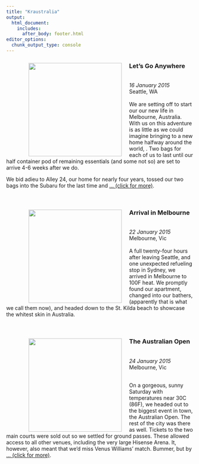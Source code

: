 ```yaml
---
title: "Kraustralia"
output: 
  html_document:
    includes:
      after_body: footer.html
editor_options: 
  chunk_output_type: console
---
```


<link rel="stylesheet" href="kraustralia.css" type="text/css">

<!---  Kraustralia 0 ----------------------------------------- -->

<body>
  <div class="content">

   <p>
    <figure>
     <a href="http://www.andykrause.com"> 
     <img src="kraustralia_2015_jan_16.jpeg" align="left" width="250px" hspace="20" vspace="2">
     </a>
    </figure>

<h3>Let's Go Anywhere </h3> <br/>
<i>16 January 2015 </i> <br/>
Seattle, WA <br/>
<br/>
We are setting off to start our our new life in Melbourne, Australia. With us on this adventure is as little as we could imagine bringing to a new home halfway around the world, . Two bags for each of us to last until our half container pod of remaining essentials (and some not so) are set to arrive 4-6 weeks after we do. 

We bid adieu to Alley 24, our home for nearly four years, tossed our two bags into the Subaru for the last time and <a href="https://www.andykrause.com/kraustralia_full.html/#kraustralia_0">... (click for more)</a>.
   </p>
  </content>
<body>
<br clear="all" />

<!-------------------------------------------- -->
<body>
  <div class="content">

   <p>
    <figure>
     <a href="http://www.andykrause.com"> 
     <img src="kraustralia_2015_jan_22.png" align="left" width="250px" hspace="20" vspace="2">
     </a>
    </figure>

<h3>Arrival in Melbourne </h3> <br/>
<i>22 January 2015 </i> <br/>
Melbourne, Vic <br/>
<br/>
A full twenty-four hours after leaving Seattle, and one unexpected refueling stop in Sydney, we arrived in Melbourne to 100F heat.  We promptly found our apartment, changed into our bathers, (apparently that is what we call them now), and headed down to the St. Kilda beach to showcase the whitest skin in Australia.
   </p>
  </content>
<body>
<br clear="all" />

 
<!-------------------------------------------- -->
<body>
  <div class="content">

   <p>
    <figure>
     <a href="http://www.andykrause.com"> 
     <img src="kraustralia_2015_jan_24.png" align="left" width="250px" hspace="20" vspace="2">
     </a>
    </figure>

<h3>The Australian Open </h3> <br/>
<i>24 January 2015 </i> <br/>
Melbourne, Vic <br/>
<br/>

On a gorgeous, sunny Saturday with temperatures near 30C (86F), we headed out to the biggest event in town, the Australian Open.  The rest of the city was there as well.  Tickets to the two main courts were sold out so we settled for ground passes.  These allowed access to all other venues, including the very large Hisense Arena.  It, however, also meant that we'd miss Venus Williams' match.  Bummer, but by  <a href="http://www.andykrause.com/kraustralia_australian_open">... (click for more)</a>.

<!-- arriving early we did get to see Serena practicing from up close. -->

<!-- After watching a few others warm up, we hustled to Hisense. Many seats were available prior to the 11am first match.  A few hours later, the place was packed.  We endured two hours of sitting in direct sun, to see the spaniard, Muguruza down Bacsinszky of Switzerland in a hard fought women's singles match. A welcome relief as the shade enveloped us for match two. Here, the 8th ranked Montenegro-Canadian Milos Raonic used his 220+ km/h serve to breeze by the scrappy Benjamin Becker of Germany.   -->

<!-- The grounds were full at this point and needing food and drink, we called it a day and left for home.  Along the way we made a pit stop at the Royal Croquet Club's (RCC) off-site Aussie Open extravaganza...basically a massive beer garden with food trucks, croquet courts and a DJ spinning house music.  Attendance was minimal, but judging by the size of the beer stands it would become a scene later in the evening.  We grabbed some food and two Hahn Lights and then made our way home.  A long day in the sun and among the crowds, but definitely worth the trip. -->      
   </p> 
  </content>
<body>
<br clear="all" />
 



